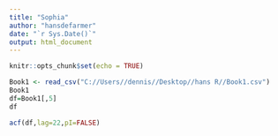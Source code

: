 ---
title: "Sophia"
author: "hansdefarmer"
date: "`r Sys.Date()`"
output: html_document
---

```{r setup, include=FALSE}
knitr::opts_chunk$set(echo = TRUE)
```

```{r}
Book1 <- read_csv("C://Users//dennis//Desktop//hans R//Book1.csv")
Book1
df=Book1[,5]
df
```
```{r}
acf(df,lag=22,pI=FALSE)
```

